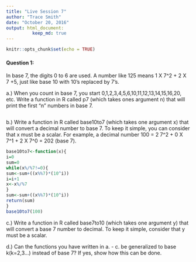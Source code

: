 ```yaml
---
title: "Live Session 7"
author: "Trace Smith"
date: "October 20, 2016"
output: html_document:
          keep_md: true 
---
```


```r
knitr::opts_chunk$set(echo = TRUE)
```

#### Question 1:
In base 7, the digits 0 to 6 are used. A number like 125 means 1 X 7^2 + 2 X 7 +5, just like base 10 with 10's replaced by 7's.


a.) When you count in base 7, you start 0,1,2,3,4,5,6,10,11,12,13,14,15,16,20, etc. Write a function in R called p7 (which takes ones argument n) that will print the first "n" numbers in base 7. 

```r

```

b.) Write a function in R called base10to7 (which takes one argument x) that will convert a decimal number to base 7. To keep it simple, you can consider that x must be a scalar. For example, a decimal number 100 = 2  7^2 + 0 X 7^1 + 2 X 7^0 = 202 (base 7).

```r
base10to7<-function(x){
i=0
sum=0
while(x%/%7!=0){
sum<-sum+((x%%7)*(10^i))
i=i+1
x<-x%/%7
}
sum<-sum+((x%%7)*(10^i))
return(sum)
}
base10to7(100)
```

c.) Write a function in R called base7to10 (which takes one argument y) that will convert a base 7 number to decimal. To keep it simple, consider that y must be a scalar.



d.) Can the functions you have written in a. - c. be generalized to base k(k=2,3...) instead of base 7? If yes, show how this can be done.


